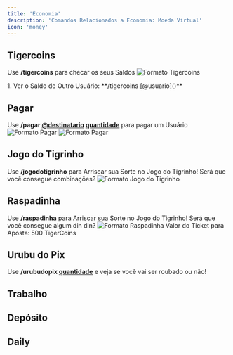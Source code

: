 ```yaml
---
title: 'Economia'
description: 'Comandos Relacionados a Economia: Moeda Virtual'
icon: 'money'
---
```


## Tigercoins
Use **/tigercoins** para checar os seus Saldos
![Formato Tigercoins](/images/Tigercoins.png)

<AccordionGroup>
  <Accordion icon="slash" title="Opções">
1. Ver o Saldo de Outro Usuário: **/tigercoins [@usuario]()**

  </Accordion>
</AccordionGroup>

## Pagar
Use **/pagar [@destinatario]() [quantidade]()** para pagar um Usuário
![Formato Pagar](/images/Pagar.png)
![Formato Pagar](/images/Pagar2.png)


## Jogo do Tigrinho
Use **/jogodotigrinho** para Arriscar sua Sorte no Jogo do Tigrinho! Será que você consegue combinações?
![Formato Jogo do Tigrinho](/images/Jogotigrinho.png)

## Raspadinha
Use **/raspadinha** para Arriscar sua Sorte no Jogo do Tigrinho! Será que você consegue algum din din?
![Formato Raspadinha](/images/Raspadinha.png)
Valor do Ticket para Aposta: 500 TigerCoins

## Urubu do Pix
Use **/urubudopix [quantidade]()** e veja se você vai ser roubado ou não!



## Trabalho 


## Depósito


## Daily
